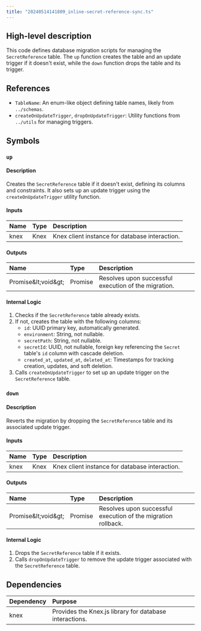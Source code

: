 ```yaml
---
title: "20240514141809_inline-secret-reference-sync.ts"
---
```


## High-level description
This code defines database migration scripts for managing the `SecretReference` table. The `up` function creates the table and an update trigger if it doesn't exist, while the `down` function drops the table and its trigger.

## References
- `TableName`: An enum-like object defining table names, likely from `../schemas`.
- `createOnUpdateTrigger`, `dropOnUpdateTrigger`: Utility functions from `../utils` for managing triggers.

## Symbols

### `up`
#### Description
Creates the `SecretReference` table if it doesn't exist, defining its columns and constraints. It also sets up an update trigger using the `createOnUpdateTrigger` utility function.

#### Inputs
| Name | Type | Description |
|:-----|:-----|:------------|
| knex | Knex | Knex client instance for database interaction. |

#### Outputs
| Name | Type | Description |
|:-----|:-----|:------------|
| Promise\&lt;void\&gt; | Promise | Resolves upon successful execution of the migration. |

#### Internal Logic
1. Checks if the `SecretReference` table already exists.
2. If not, creates the table with the following columns:
    - `id`: UUID primary key, automatically generated.
    - `environment`: String, not nullable.
    - `secretPath`: String, not nullable.
    - `secretId`: UUID, not nullable, foreign key referencing the `Secret` table's `id` column with cascade deletion.
    - `created_at`, `updated_at`, `deleted_at`: Timestamps for tracking creation, updates, and soft deletion.
3. Calls `createOnUpdateTrigger` to set up an update trigger on the `SecretReference` table.

### `down`
#### Description
Reverts the migration by dropping the `SecretReference` table and its associated update trigger.

#### Inputs
| Name | Type | Description |
|:-----|:-----|:------------|
| knex | Knex | Knex client instance for database interaction. |

#### Outputs
| Name | Type | Description |
|:-----|:-----|:------------|
| Promise\&lt;void\&gt; | Promise | Resolves upon successful execution of the migration rollback. |

#### Internal Logic
1. Drops the `SecretReference` table if it exists.
2. Calls `dropOnUpdateTrigger` to remove the update trigger associated with the `SecretReference` table.

## Dependencies
| Dependency | Purpose |
|:-----------|:--------|
| knex      | Provides the Knex.js library for database interactions. |

